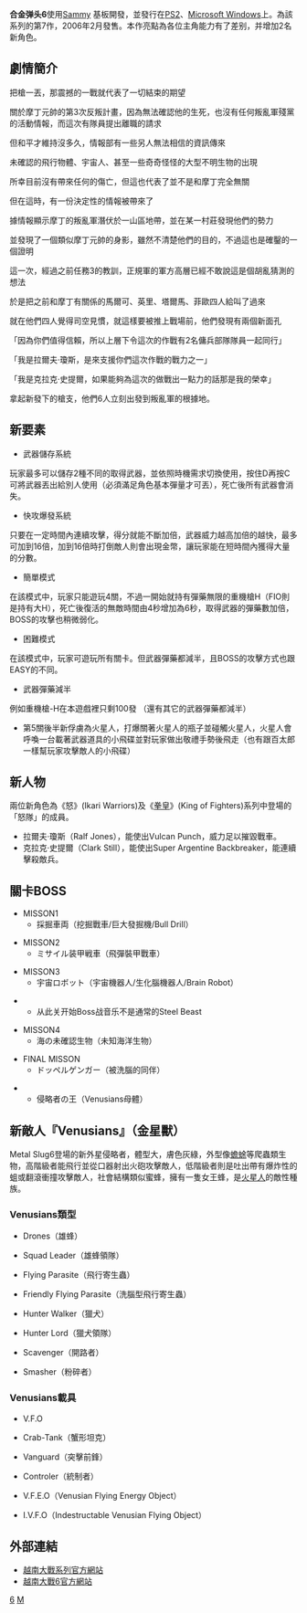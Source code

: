 {{noteTA
|T=zh-hans:合金弹头6;zh-hk:鋼鐵蟲師6;zh-tw:越南大戰6;
|1=zh-hans:合金弹头;zh-hk:鋼鐵蟲師;zh-tw:越南大戰;
}}
{{Infobox video game
|title = 合金弹头6
|image =
|caption = American arcade flyer
|developer = [[SNK_Playmore|SNK Playmore]]
|publisher = [[Sega|Sega]], [[SNK_Playmore|SNK Playmore]]
|designer =
|series = ''[[合金弹头系列|合金弹头系列]]''
|composer = [[Manabu_Namiki|Manabu Namiki]]<br />Mitsuhiro Kaneda
|released = '''街機'''<br>{{vgrelease|JP|February 24, 2006}}'''[[PlayStation_2|PlayStation 2]]'''<br>{{vgrelease|JP|September 14, 2006}}  2006/2007（Overseas as part of ''[[Metal_Slug_Anthology|Metal Slug Anthology]]''）
<br />'''[[Microsoft_Windows|Microsoft Windows]]'''<br> 2011年 <br>作為合金彈頭合集的一部分
|genre = [[Shoot_'em_up#Run_and_gun|Run and gun]]
|modes = 單人雙人同畫面，橫向
|cabinet = Upright
|arcade system = Atomiswave
|display = [[Raster_graphics|Raster]]（Horizontal）
|platforms = [[Arcade_game|Arcade]], [[PlayStation_2|PlayStation 2]]
}}
'''合金弹头6'''使用[[Sammy|Sammy]] {{tsl|en|Atomiswave|Atomiswave}}基板開發，並發行在[[PS2|PS2]]、[[Microsoft_Windows|Microsoft Windows]]上。為該系列的第7作，2006年2月發售。本作亮點為各位主角能力有了差别，并增加2名新角色。

== 劇情簡介 ==
把槍一丟，那震撼的一戰就代表了一切結束的期望

關於摩丁元帥的第3次反叛計畫，因為無法確認他的生死，也沒有任何叛亂軍殘黨的活動情報，而這次有隊員提出離職的請求

但和平才維持沒多久，情報部有一些另人無法相信的資訊傳來

未確認的飛行物體、宇宙人、甚至一些奇奇怪怪的大型不明生物的出現

所幸目前沒有帶來任何的傷亡，但這也代表了並不是和摩丁完全無關

但在這時，有一份決定性的情報被帶來了

據情報顯示摩丁的叛亂軍潛伏於一山區地帶，並在某一村莊發現他們的勢力

並發現了一個類似摩丁元帥的身影，雖然不清楚他們的目的，不過這也是確鑿的一個證明

這一次，經過之前任務3的教訓，正規軍的軍方高層已經不敢說這是個胡亂猜測的想法

於是把之前和摩丁有關係的馬爾可、英里、塔爾馬、菲歐四人給叫了過來

就在他們四人覺得司空見慣，就這樣要被推上戰場前，他們發現有兩個新面孔

「因為你們值得信賴，所以上層下令這次的作戰有2名傭兵部隊隊員一起同行」

「我是拉爾夫·瓊斯，是來支援你們這次作戰的戰力之一」

「我是克拉克·史提爾，如果能夠為這次的做戰出一點力的話那是我的榮幸」

拿起新發下的槍支，他們6人立刻出發到叛亂軍的根據地。

== 新要素 ==
*武器儲存系統
玩家最多可以儲存2種不同的取得武器，並依照時機需求切換使用，按住D再按C可將武器丟出給別人使用（必須滿足角色基本彈量才可丟），死亡後所有武器會消失。
*快攻爆發系統
只要在一定時間內連續攻擊，得分就能不斷加倍，武器威力越高加倍的越快，最多可加到16倍，加到16倍時打倒敵人則會出現金幣，讓玩家能在短時間內獲得大量的分數。
*簡單模式
在該模式中，玩家只能遊玩4關，不過一開始就持有彈藥無限的重機槍H（FIO則是持有大H），死亡後復活的無敵時間由4秒增加為6秒，取得武器的彈藥數加倍，BOSS的攻擊也稍微弱化。
*困難模式
在該模式中，玩家可遊玩所有關卡。但武器彈藥都減半，且BOSS的攻擊方式也跟EASY的不同。
*武器彈藥減半
例如重機槍-H在本遊戲裡只剩100發
（還有其它的武器彈藥都減半）
*第5關後半新俘虜為火星人，打爆關著火星人的瓶子並碰觸火星人，火星人會呼喚一台載著武器道具的小飛碟並對玩家做出敬禮手勢後飛走（也有跟百太郎一樣幫玩家攻擊敵人的小飛碟）

== 新人物 ==
兩位新角色為《怒》(Ikari Warriors)及《[[拳皇|拳皇]]》(King of Fighters)系列中登場的「怒隊」的成員。
*拉爾夫·瓊斯（Ralf Jones），能使出Vulcan Punch，威力足以摧毀戰車。
*克拉克·史提爾（Clark Still），能使出Super Argentine Backbreaker，能連續擊殺敵兵。

== 關卡BOSS ==
*MISSON1
**採掘車両（挖掘戰車/巨大發掘機/Bull Drill）

*MISSON2
**ミサイル装甲戦車（飛彈裝甲戰車）

*MISSON3
**宇宙ロボット（宇宙機器人/生化腦機器人/Brain Robot）

**从此关开始Boss战音乐不是通常的Steel Beast

*MISSON4
**海の未確認生物（未知海洋生物）

*FINAL MISSON
**ドッペルゲンガー（被洗腦的同伴）

**侵略者の王（Venusians母體）

== 新敵人『Venusians』（金星獸） ==
Metal Slug6登場的新外星侵略者，體型大，膚色灰綠，外型像[[蟾蜍|蟾蜍]]等爬蟲類生物，高階級者能飛行並從口器射出火砲攻擊敵人，低階級者則是吐出帶有爆炸性的蛆或翻滾衝撞攻擊敵人，社會結構類似蜜蜂，擁有一隻女王蜂，是[[火星人|火星人]]的敵性種族。

=== Venusians類型 ===
*Drones（雄蜂）

*Squad Leader（雄蜂領隊）

*Flying Parasite（飛行寄生蟲）

*Friendly Flying Parasite（洗腦型飛行寄生蟲）

*Hunter Walker（獵犬）

*Hunter Lord（獵犬領隊）

*Scavenger（開路者）

*Smasher（粉碎者）

=== Venusians載具 ===
*V.F.O

*Crab-Tank（蟹形坦克）

*Vanguard（突擊前鋒）

*Controler（統制者）

*V.F.E.O（Venusian Flying Energy Object）

*I.V.F.O（Indestructable Venusian Flying Object）

== 外部連結 ==
* [http://www.metalslug10th.com/ 越南大戰系列官方網站]{{Wayback|url=http://www.metalslug10th.com/ |date=20121211081138 }}
* [http://game.snkplaymore.co.jp/official/ms6/ 越南大戰6官方網站] {{Wayback|url=http://game.snkplaymore.co.jp/official/ms6/ |date=20160423075419 }}

{{合金彈頭系列}}

[[Category:合金彈頭系列|6]]
[[Category:PlayStation_2游戏|M]]